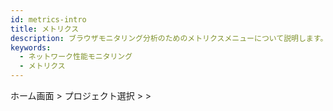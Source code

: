 ```yaml
---
id: metrics-intro
title: メトリクス
description: ブラウザモニタリング分析のためのメトリクスメニューについて説明します。
keywords:
  - ネットワーク性能モニタリング
  - メトリクス
---
```


ホーム画面 > プロジェクト選択 > <Cmdname sid="sitemap" className="uitext" /> > <Cmdname sid="tag_count" className="uitext" />


<Metricsintrov2 />
